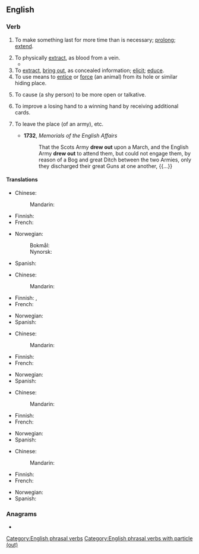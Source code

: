 ==English==

===Verb===
{{en-verb|draws out|drawing out|drew out|drawn out}}

# To make something last for more time than is necessary; [[prolong]]; [[extend]].
#: {{ux|en|It seems the boss tries to '''draw out''' these meetings for as long as possible {{nowrap|just to punish us.}}}}
# To physically [[extract]], as blood from a vein.
#* {{RQ:Jefferies Amateur Poacher|chapter=II|passage=Orion hit a rabbit once; but though sore wounded it got to the bury, and, struggling in, the arrow caught the side of the hole and was '''drawn out'''. Indeed, a nail filed sharp is not of much avail as an arrowhead; you must have it barbed, and that was a little beyond our skill.}}
# To [[extract]], [[bring out]], as concealed information; [[elicit]]; [[educe]].
# To use means to [[entice]] or [[force]] (an animal) from its hole or similar hiding place.
#: {{ux|en|They used raw meat to '''draw''' the beast '''out''' of the cave.}}
# {{lb|en|by extension}} To cause (a shy person) to be more open or talkative.
#: {{ux|en|She's really a neat person if you just take the time to '''draw''' her '''out'''.}}
# {{lb|en|poker}} To improve a losing hand to a winning hand by receiving additional cards.
#: {{ux|en|Jill had a flush on the [[turn]], but Jimmy '''drew out''' by completing a full house on the [[river]].}}
# {{lb|en|obsolete|intransitive}} To leave the place (of an army), etc.
#* '''1732''', ''Memorials of the English Affairs''
#*: That the Scots Army '''drew out''' upon a March, and the English Army '''drew out''' to attend them, but could not engage them, by reason of a Bog and great Ditch between the two Armies, only they discharged their great Guns at one another, {{...}}

====Translations====
{{trans-top|to make something last for more time than is necessary}}
* Chinese:
*: Mandarin: {{t-needed|cmn}}
* Finnish: {{t|fi|pitkittää}}
* French: {{t|fr|faire durer}}
{{trans-mid}}
* Norwegian:
*: Bokmål: {{t|nb|hale ut}}
*: Nynorsk: {{t|nn|hale ut}}
* Spanish: {{t-needed|es}}
{{trans-bottom}}

{{trans-top|to physically extract}}
* Chinese:
*: Mandarin: {{t-needed|cmn}}
* Finnish: {{t|fi|valuttaa}}, {{t|fi|vuodattaa}}
* French: {{t-needed|fr}}
{{trans-mid}}
* Norwegian: {{t-needed|no}}
* Spanish: {{t-needed|es}}
{{trans-bottom}}

{{trans-top|to extract, bring out}}
* Chinese:
*: Mandarin: {{t-needed|cmn}}
* Finnish: {{t+|fi|paljastaa}}
* French: {{t-needed|fr}}
{{trans-mid}}
* Norwegian: {{t-needed|no}}
* Spanish: {{t+|es|sonsacar}}
{{trans-bottom}}

{{trans-top|to entice or force from a hiding place}}
* Chinese:
*: Mandarin: {{t-needed|cmn}}
* Finnish: {{t+|fi|houkutella}}
* French: {{t-needed|fr}}
{{trans-mid}}
* Norwegian: {{t-needed|no}}
* Spanish: {{t-needed|es}}
{{trans-bottom}}

{{trans-top|poker: to improve a losing hand}}
* Chinese:
*: Mandarin: {{t-needed|cmn}}
* Finnish: {{t+|fi|parantaa}}
* French: {{t-needed|fr}}
{{trans-mid}}
* Norwegian: {{t-needed|no}}
* Spanish: {{t-needed|es}}
{{trans-bottom}}

===Anagrams===
* {{anagrams|en|a=adortuw|outdraw|outward}}

[[Category:English phrasal verbs]]
[[Category:English phrasal verbs with particle (out)]]